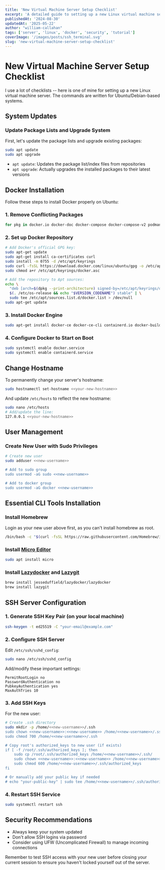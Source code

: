 ```yaml
---
title: 'New Virtual Machine Server Setup Checklist'
excerpt: 'A detailed guide to setting up a new Linux virtual machine server, from initial updates to security hardening'
publishedAt: '2024-08-30'
updatedAt: '2025-05-22'
author: "william-callahan"
tags: ['server', 'linux', 'docker', 'security', 'tutorial']
coverImage: '/images/posts/ssh_terminal.svg'
slug: 'new-virtual-machine-server-setup-checklist'
---
```


# New Virtual Machine Server Setup Checklist

I use a lot of checklists -- here is one of mine for setting up a new Linux virtual machine server. The commands are written for Ubuntu/Debian-based systems.

## System Updates

### Update Package Lists and Upgrade System

First, let's update the package lists and upgrade existing packages:

```bash
sudo apt update
sudo apt upgrade
```

- `apt update`: Updates the package list/index files from repositories
- `apt upgrade`: Actually upgrades the installed packages to their latest versions

## Docker Installation

Follow these steps to install Docker properly on Ubuntu:

### 1. Remove Conflicting Packages
```bash
for pkg in docker.io docker-doc docker-compose docker-compose-v2 podman-docker containerd runc; do sudo apt-get remove $pkg; done
```

### 2. Set up Docker Repository
```bash
# Add Docker's official GPG key:
sudo apt-get update
sudo apt-get install ca-certificates curl
sudo install -m 0755 -d /etc/apt/keyrings
sudo curl -fsSL https://download.docker.com/linux/ubuntu/gpg -o /etc/apt/keyrings/docker.asc
sudo chmod a+r /etc/apt/keyrings/docker.asc

# Add the repository to Apt sources:
echo \
  "deb [arch=$(dpkg --print-architecture) signed-by=/etc/apt/keyrings/docker.asc] https://download.docker.com/linux/ubuntu \
  $(. /etc/os-release && echo "$VERSION_CODENAME") stable" | \
  sudo tee /etc/apt/sources.list.d/docker.list > /dev/null
sudo apt-get update
```

### 3. Install Docker Engine
```bash
sudo apt-get install docker-ce docker-ce-cli containerd.io docker-buildx-plugin docker-compose-plugin
```

### 4. Configure Docker to Start on Boot
```bash
sudo systemctl enable docker.service
sudo systemctl enable containerd.service
```

## Change Hostname

To permanently change your server's hostname:

```bash
sudo hostnamectl set-hostname <<your-new-hostname>>
```

And update `/etc/hosts` to reflect the new hostname:
```bash
sudo nano /etc/hosts
# Add/update the line:
127.0.0.1 <<your-new-hostname>>
```

## User Management

### Create New User with Sudo Privileges
```bash
# Create new user
sudo adduser <<new-username>>

# Add to sudo group
sudo usermod -aG sudo <<new-username>>

# Add to docker group
sudo usermod -aG docker <<new-username>>
```

## Essential CLI Tools Installation

### Install Homebrew
Login as your new user above first, as you can't install homebrew as root.

```bash
/bin/bash -c "$(curl -fsSL https://raw.githubusercontent.com/Homebrew/install/HEAD/install.sh)"
```

### Install [Micro Editor](https://micro-editor.github.io/)
```bash
sudo apt install micro
```

### Install [Lazydocker](https://github.com/jesseduffield/lazydocker) and [Lazygit](https://github.com/jesseduffield/lazygit)
```bash
brew install jesseduffield/lazydocker/lazydocker
brew install lazygit
```

## SSH Server Configuration

### 1. Generate SSH Key Pair (on your local machine)
```bash
ssh-keygen -t ed25519 -C "your-email@example.com"
```

### 2. Configure SSH Server
Edit `/etc/ssh/sshd_config`:
```bash
sudo nano /etc/ssh/sshd_config
```

Add/modify these important settings:
```
PermitRootLogin no
PasswordAuthentication no
PubkeyAuthentication yes
MaxAuthTries 10
```

### 3. Add SSH Keys
For the new user:
```bash
# Create .ssh directory
sudo mkdir -p /home/<<new-username>>/.ssh
sudo chown <<new-username>>:<<new-username>> /home/<<new-username>>/.ssh
sudo chmod 700 /home/<<new-username>>/.ssh

# Copy root's authorized_keys to new user (if exists)
if [ -f /root/.ssh/authorized_keys ]; then
    sudo cp /root/.ssh/authorized_keys /home/<<new-username>>/.ssh/
    sudo chown <<new-username>>:<<new-username>> /home/<<new-username>>/.ssh/authorized_keys
    sudo chmod 600 /home/<<new-username>>/.ssh/authorized_keys
fi

# Or manually add your public key if needed
# echo "your-public-key" | sudo tee /home/<<new-username>>/.ssh/authorized_keys
```

### 4. Restart SSH Service
```bash
sudo systemctl restart ssh
```

## Security Recommendations

- Always keep your system updated
- Don't allow SSH logins via password
- Consider using UFW (Uncomplicated Firewall) to manage incoming connections

Remember to test SSH access with your new user before closing your current session to ensure you haven't locked yourself out of the server.
